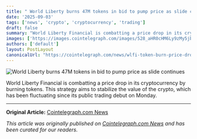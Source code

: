 ```yaml
---
title: " World Liberty burns 47M tokens in bid to pump price as slide continues "
date: '2025-09-03'
tags: ['news', 'crypto', 'cryptocurrency', 'trading']
draft: false
summary: "World Liberty Financial is combatting a price drop in its cryptocurrency by burning tokens. This strategy aims to stabilize the value of the crypto, which has b"
images: ['https://images.cointelegraph.com/images/528_aHR0cHM6Ly9zMy5jb2ludGVsZWdyYXBoLmNvbS91cGxvYWRzLzIwMjUtMDEvMDE5NDk3N2EtYjMyZi03MmY3LTk1YzEtMzA0NGEwNDBlZmM5.jpg']
authors: ['default']
layout: PostLayout
canonicalUrl: "https://cointelegraph.com/news/wlfi-token-burn-price-drop-world-liberty-financial?utm_source=rss_feed&utm_medium=rss&utm_campaign=rss_partner_inbound"
---
```


![ World Liberty burns 47M tokens in bid to pump price as slide continues ](https://images.cointelegraph.com/images/528_aHR0cHM6Ly9zMy5jb2ludGVsZWdyYXBoLmNvbS91cGxvYWRzLzIwMjUtMDEvMDE5NDk3N2EtYjMyZi03MmY3LTk1YzEtMzA0NGEwNDBlZmM5.jpg)

World Liberty Financial is combatting a price drop in its cryptocurrency by burning tokens. This strategy aims to stabilize the value of the crypto, which has been fluctuating since its public trading debut on Monday.

---

**Original Article:** [Cointelegraph.com News](https://cointelegraph.com/news/wlfi-token-burn-price-drop-world-liberty-financial?utm_source=rss_feed&utm_medium=rss&utm_campaign=rss_partner_inbound)

*This article was originally published on [Cointelegraph.com News](https://cointelegraph.com/news/wlfi-token-burn-price-drop-world-liberty-financial?utm_source=rss_feed&utm_medium=rss&utm_campaign=rss_partner_inbound) and has been curated for our readers.*
